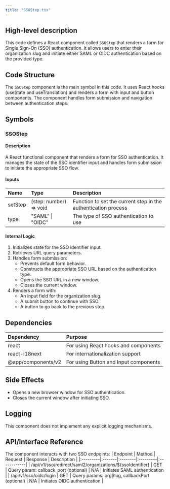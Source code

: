 ```yaml
---
title: "SSOStep.tsx"
---
```


## High-level description
This code defines a React component called `SSOStep` that renders a form for Single Sign-On (SSO) authentication. It allows users to enter their organization slug and initiate either SAML or OIDC authentication based on the provided type.

## Code Structure
The `SSOStep` component is the main symbol in this code. It uses React hooks (useState and useTranslation) and renders a form with input and button components. The component handles form submission and navigation between authentication steps.

## Symbols

### SSOStep
#### Description
A React functional component that renders a form for SSO authentication. It manages the state of the SSO identifier input and handles form submission to initiate the appropriate SSO flow.

#### Inputs
| Name | Type | Description |
|:-----|:-----|:------------|
| setStep | (step: number) =&gt; void | Function to set the current step in the authentication process |
| type | "SAML" \| "OIDC" | The type of SSO authentication to use |

#### Internal Logic
1. Initializes state for the SSO identifier input.
2. Retrieves URL query parameters.
3. Handles form submission:
   - Prevents default form behavior.
   - Constructs the appropriate SSO URL based on the authentication type.
   - Opens the SSO URL in a new window.
   - Closes the current window.
4. Renders a form with:
   - An input field for the organization slug.
   - A submit button to continue with SSO.
   - A button to go back to the previous step.

## Dependencies
| Dependency | Purpose |
|:-----------|:--------|
| react | For using React hooks and components |
| react-i18next | For internationalization support |
| @app/components/v2 | For using Button and Input components |

## Side Effects
- Opens a new browser window for SSO authentication.
- Closes the current window after initiating SSO.

## Logging
This component does not implement any explicit logging mechanisms.

## API/Interface Reference
The component interacts with two SSO endpoints:
| Endpoint | Method | Request | Response | Description |
|:---------|:-------|:--------|:---------|:------------|
| /api/v1/sso/redirect/saml2/organizations/${ssoIdentifier} | GET | Query param: callback_port (optional) | N/A | Initiates SAML authentication |
| /api/v1/sso/oidc/login | GET | Query params: orgSlug, callbackPort (optional) | N/A | Initiates OIDC authentication |